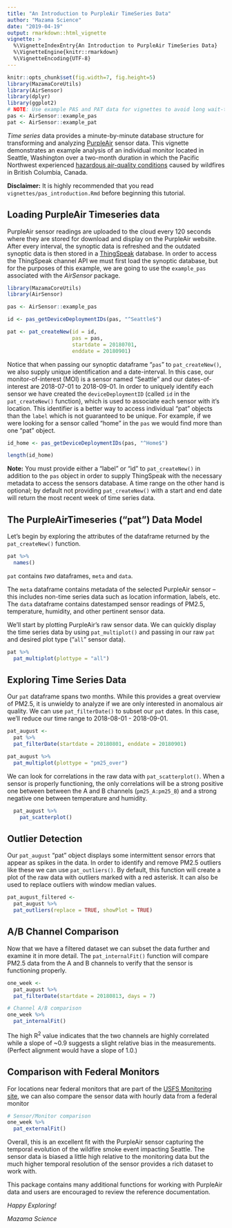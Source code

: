 ```yaml
---
title: "An Introduction to PurpleAir TimeSeries Data"
author: "Mazama Science"
date: "2019-04-19"
output: rmarkdown::html_vignette
vignette: >
  %\VignetteIndexEntry{An Introduction to PurpleAir TimeSeries Data}
  %\VignetteEngine{knitr::rmarkdown}
  %\VignetteEncoding{UTF-8}
---
```


```r
knitr::opts_chunk$set(fig.width=7, fig.height=5)
library(MazamaCoreUtils)
library(AirSensor)
library(dplyr)
library(ggplot2)
# NOTE: Use example PAS and PAT data for vignettes to avoid long wait-times
pas <- AirSensor::example_pas
pat <- AirSensor::example_pat
```

_Time series_ data provides a minute-by-minute database structure for transforming 
and analyzing [PurpleAir](https://www.purpleair.com/) sensor data.
This vignette demonstrates an example analysis of an individual monitor located
in Seattle, Washington over a two-month duration in which the Pacific Northwest 
experienced [hazardous air-quality conditions](https://www.usnews.com/news/healthiest-communities/articles/2018-08-19/air-quality-to-worsen-in-northwest-as-smoke-returns) caused by wildfires in British Columbia, Canada. 

**Disclaimer:** It is highly recommended that you read `vignettes/pas_introduction.Rmd`
before beginning this tutorial.

## Loading PurpleAir Timeseries data
PurpleAir sensor readings are uploaded to the cloud every 120 seconds 
where they are stored for download and display on the PurpleAir website. After
every interval, the synoptic data is refreshed and the outdated synoptic data is 
then stored in a [ThingSpeak](https://thingspeak.com) database. In order to 
access the ThingSpeak channel API we must first load the synoptic database, but
for the purposes of this example, we are going to use the `example_pas` associated
with the *AirSensor* package.

```r
library(MazamaCoreUtils)
library(AirSensor)

pas <- AirSensor::example_pas

id <- pas_getDeviceDeploymentIDs(pas, "^Seattle$")

pat <- pat_createNew(id = id, 
                     pas = pas, 
                     startdate = 20180701, 
                     enddate = 20180901)
```

Notice that when passing our synoptic dataframe "`pas`" to `pat_createNew()`, 
we also supply unique identification and a date-interval. In this case, our 
monitor-of-interest (MOI) is a sensor named "Seattle" and our dates-of-interest
are 2018-07-01 to 2018-09-01. In order to uniquely identify each sensor we have 
created the `deviceDeploymentID` (called `id` in the `pat_createNew()` function), 
which is used to associate each sensor with it's location. This identifier is a 
better way to access individual "pat" objects than the `label` which is not 
guaranteed to be unique. For example, if we were looking for a sensor called 
"home" in the `pas` we would find more than one "pat" object.


```r

id_home <- pas_getDeviceDeploymentIDs(pas, "^Home$")

length(id_home)

```

**Note:** You must provide either a "label" or "id" to `pat_createNew()` in 
addition to the `pas` object in order to supply ThingSpeak with the necessary 
metadata to access the sensors database. A time range on the other hand is 
optional; by default not providing `pat_createNew()` with a start and end date 
will return the most recent week of time series data.

## The PurpleAirTimeseries ("pat") Data Model
Let's begin by exploring the attributes of the dataframe returned by the 
`pat_createNew()` function. 

```r
pat %>%
  names()
```

`pat` contains _two_ dataframes, `meta` and `data`. 

The `meta` dataframe contains metadata of the selected PurpleAir sensor -- 
this includes non-time series data such as location information, labels, etc. 
The `data` dataframe contains datestamped sensor readings of 
PM2.5, temperature, humidity, and other pertinent sensor data. 

We'll start by plotting PurpleAir's raw sensor data. We can quickly display the 
time series data by using `pat_multiplot()` and passing in our raw `pat` and
desired plot type ("`all`" sensor data). 

```r
pat %>%
  pat_multiplot(plottype = "all")
```

## Exploring Time Series Data

Our `pat` dataframe spans two months. While this provides a great overview of
PM2.5, it is unwieldy to analyze if we are only interested in anomalous air 
quality. We can use `pat_filterDate()` to subset our `pat` dates. In this case,
we'll reduce our time range to 2018-08-01 - 2018-09-01.

```r
pat_august <- 
  pat %>% 
  pat_filterDate(startdate = 20180801, enddate = 20180901)

pat_august %>%
  pat_multiplot(plottype = "pm25_over")
```

We can look for correlations in the raw data with `pat_scatterplot()`. When a
sensor is properly functioning, the only correlations will be a strong positive
one between between the A and B channels (`pm25_A:pm25_B`) and a strong
negative one between temperature and humidity.

```r
  pat_august %>%
    pat_scatterplot()
```

## Outlier Detection

Our `pat_august` "pat" object displays some intermittent sensor errors that
appear as spikes in the data. In order to identify and remove  PM2.5 outliers 
like these we can use `pat_outliers()`. By default, this function will create a
plot of the raw data with outliers marked with a red asterisk. It can also be
used to replace outliers with window median values.

```r
pat_august_filtered <- 
  pat_august %>%
  pat_outliers(replace = TRUE, showPlot = TRUE)
```

## A/B Channel Comparison

Now that we have a filtered dataset we can subset the data further and 
examine it in more detail. The `pat_internalFit()` function will compare PM2.5 
data from the A and B channels to verify that the sensor is functioning
properly.

```r
one_week <- 
  pat_august %>% 
  pat_filterDate(startdate = 20180813, days = 7)

# Channel A/B comparison
one_week %>% 
  pat_internalFit()
```

The high R^2^ value indicates that the two channels are highly correlated while a slope
of ~0.9 suggests a slight relative bias in the measurements. (Perfect alignment
would have a slope of 1.0.)

## Comparison with Federal Monitors

For locations near federal monitors that are part of the 
[USFS Monitoring site](https://tools.airfire.org/monitoring/v4), we can also
compare the sensor data with hourly data from a federal monitor

```r
# Sensor/Monitor comparison
one_week %>% 
  pat_externalFit()
```

Overall, this is an excellent fit with the PurpleAir sensor capturing the 
temporal evolution of the wildfire smoke event impacting Seattle. The sensor
data is biased a little high relative to the monitoring data but the much 
higher temporal resolution of the sensor provides a rich dataset to work with.

This package contains many additional functions for working with PurpleAir 
data and users are encouraged to review the reference documentation.

_Happy Exploring!_

_Mazama Science_

